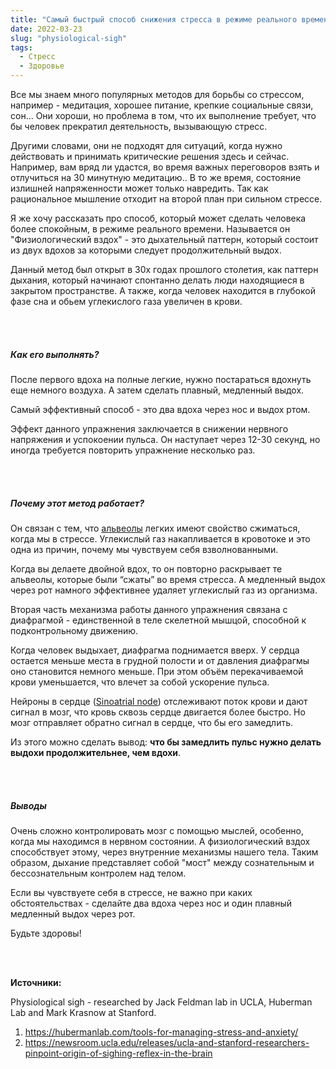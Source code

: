 ```yaml
---
title: "Самый быстрый способ снижения стресса в режиме реального времени"
date: 2022-03-23
slug: "physiological-sigh"
tags:
  - Стресс
  - Здоровье 
---
```

Все мы знаем много популярных методов для борьбы со стрессом, например - медитация, хорошее питание, крепкие социальные связи, сон…
Они хороши, но проблема в том, что их выполнение требует, что бы человек прекратил деятельность, вызывающую стресс. 

Другими словами, они не подходят для ситуаций, когда нужно действовать и принимать критические решения здесь и сейчас. 
Например, вам вряд ли удастся, во время важных переговоров взять и отлучиться на 30 минутную медитацию.. В то же время, состояние излишней напряженности может только навредить. Так как 
рациональное мышление отходит на второй план при сильном стрессе.   

Я же хочу рассказать про способ, который может сделать человека более спокойным, в режиме реального времени.
Называется он "Физиологический вздох" - это дыхательный паттерн, который состоит из двух вдохов за которыми следует продолжительный выдох.  

Данный метод был открыт в 30х годах прошлого столетия, как паттерн дыхания, который начинают спонтанно делать люди находящиеся в закрытом пространстве. А также, когда человек находится в глубокой фазе сна и обьем углекислого газа увеличен в крови.

<br></br>

##### Как его выполнять? 

После первого вдоха на полные легкие, нужно постараться вдохнуть еще немного воздуха. А затем сделать плавный, медленный выдох. 

Самый эффективный способ - это два вдоха через нос и выдох ртом.  

Эффект данного упражнения заключается в снижении нервного напряжения и успокоении пульса. Он наступает через 12-30 секунд, но иногда требуется повторить упражнение несколько раз.

<br></br>

##### Почему этот метод работает? 

Он связан с тем, что [альвеолы](https://ru.wikipedia.org/wiki/%D0%9B%D1%91%D0%B3%D0%BE%D1%87%D0%BD%D0%B0%D1%8F_%D0%B0%D0%BB%D1%8C%D0%B2%D0%B5%D0%BE%D0%BB%D0%B0) легких имеют свойство сжиматься, когда мы в стрессе. 
Углекислый газ накапливается в кровотоке и это одна из причин, почему мы чувствуем себя взволнованными. 

Когда вы делаете двойной вдох, то он повторно раскрывает те альвеолы, которые были “сжаты” во время стресса. 
А медленный выдох через рот намного эффективнее удаляет углекислый газ из организма. 

Вторая часть механизма работы данного упражнения связана с диафрагмой - единственной в теле скелетной мышцой, способной к подконтрольному движению. 

Когда человек выдыхает, диафрагма поднимается вверх. У сердца остается меньше места в грудной полости и от давления диафрагмы оно становится немного меньше. 
При этом объём перекачиваемой крови уменьшается, что влечет за собой ускорение пульса. 

Нейроны в сердце ([Sinoatrial node](https://en.wikipedia.org/wiki/Sinoatrial_node)) отслеживают поток крови и дают сигнал в мозг, что кровь сквозь сердце двигается более быстро. Но мозг отправляет обратно сигнал в сердце, что бы его замедлить.

Из этого можно сделать вывод: **что бы замедлить пульс нужно делать выдохи продолжительнее, чем вдохи**.

<br></br>

##### Выводы

Очень сложно контролировать мозг с помощью мыслей, особенно, когда мы находимся в нервном состоянии. А физиологический вздох способствует этому, через внутренние механизмы нашего тела. 
Таким образом, дыхание представляет собой "мост" между сознательным и бессознательным контролем над телом.

Если вы чувствуете себя в стрессе, не важно при каких обстоятельствах - сделайте два вдоха через нос и один плавный медленный выдох через рот.

Будьте здоровы! 

<br></br>

**Источники:**

Physiological sigh - researched by Jack Feldman lab in UCLA, Huberman Lab and Mark Krasnow at Stanford. 

1. https://hubermanlab.com/tools-for-managing-stress-and-anxiety/
2. https://newsroom.ucla.edu/releases/ucla-and-stanford-researchers-pinpoint-origin-of-sighing-reflex-in-the-brain 
